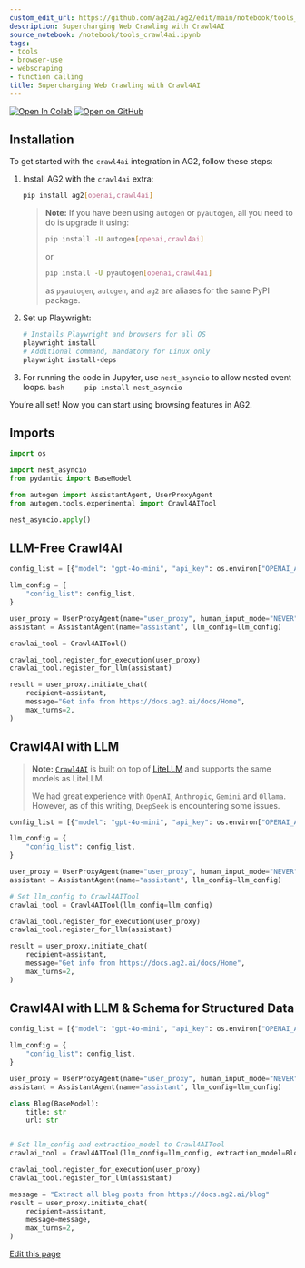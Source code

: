 ```yaml
---
custom_edit_url: https://github.com/ag2ai/ag2/edit/main/notebook/tools_crawl4ai.ipynb
description: Supercharging Web Crawling with Crawl4AI
source_notebook: /notebook/tools_crawl4ai.ipynb
tags:
- tools
- browser-use
- webscraping
- function calling
title: Supercharging Web Crawling with Crawl4AI
---
```


<a href="https://colab.research.google.com/github/ag2ai/ag2/blob/main/notebook/tools_crawl4ai.ipynb" class="colab-badge" target="_blank"><img noZoom src="https://colab.research.google.com/assets/colab-badge.svg" alt="Open In Colab" /></a>
<a href="https://github.com/ag2ai/ag2/blob/main/notebook/tools_crawl4ai.ipynb" class="github-badge" target="_blank"><img noZoom src="https://img.shields.io/badge/Open%20on%20GitHub-grey?logo=github" alt="Open on GitHub" /></a>




## Installation

To get started with the `crawl4ai` integration in AG2, follow these
steps:

1.  Install AG2 with the `crawl4ai` extra:

    ```bash
    pip install ag2[openai,crawl4ai]
    ```

    > **Note:** If you have been using `autogen` or `pyautogen`, all you
    > need to do is upgrade it using:
    >
    > ```bash
    > pip install -U autogen[openai,crawl4ai]
    > ```
    >
    > or
    >
    > ```bash
    > pip install -U pyautogen[openai,crawl4ai]
    > ```
    >
    > as `pyautogen`, `autogen`, and `ag2` are aliases for the same PyPI
    > package.

2.  Set up Playwright:

    ```bash
    # Installs Playwright and browsers for all OS
    playwright install
    # Additional command, mandatory for Linux only
    playwright install-deps
    ```

3.  For running the code in Jupyter, use `nest_asyncio` to allow nested
    event loops. `bash     pip install nest_asyncio`

You’re all set! Now you can start using browsing features in AG2.

## Imports

```python
import os

import nest_asyncio
from pydantic import BaseModel

from autogen import AssistantAgent, UserProxyAgent
from autogen.tools.experimental import Crawl4AITool

nest_asyncio.apply()
```

## LLM-Free Crawl4AI

```python
config_list = [{"model": "gpt-4o-mini", "api_key": os.environ["OPENAI_API_KEY"]}]

llm_config = {
    "config_list": config_list,
}

user_proxy = UserProxyAgent(name="user_proxy", human_input_mode="NEVER")
assistant = AssistantAgent(name="assistant", llm_config=llm_config)
```


```python
crawlai_tool = Crawl4AITool()

crawlai_tool.register_for_execution(user_proxy)
crawlai_tool.register_for_llm(assistant)
```


```python
result = user_proxy.initiate_chat(
    recipient=assistant,
    message="Get info from https://docs.ag2.ai/docs/Home",
    max_turns=2,
)
```

## Crawl4AI with LLM

> **Note:** [`Crawl4AI`](https://github.com/unclecode/crawl4ai) is built
> on top of [LiteLLM](https://github.com/BerriAI/litellm) and supports
> the same models as LiteLLM.
>
> We had great experience with `OpenAI`, `Anthropic`, `Gemini` and
> `Ollama`. However, as of this writing, `DeepSeek` is encountering some
> issues.

```python
config_list = [{"model": "gpt-4o-mini", "api_key": os.environ["OPENAI_API_KEY"]}]

llm_config = {
    "config_list": config_list,
}

user_proxy = UserProxyAgent(name="user_proxy", human_input_mode="NEVER")
assistant = AssistantAgent(name="assistant", llm_config=llm_config)
```


```python
# Set llm_config to Crawl4AITool
crawlai_tool = Crawl4AITool(llm_config=llm_config)

crawlai_tool.register_for_execution(user_proxy)
crawlai_tool.register_for_llm(assistant)
```


```python
result = user_proxy.initiate_chat(
    recipient=assistant,
    message="Get info from https://docs.ag2.ai/docs/Home",
    max_turns=2,
)
```

## Crawl4AI with LLM & Schema for Structured Data 

```python
config_list = [{"model": "gpt-4o-mini", "api_key": os.environ["OPENAI_API_KEY"]}]

llm_config = {
    "config_list": config_list,
}

user_proxy = UserProxyAgent(name="user_proxy", human_input_mode="NEVER")
assistant = AssistantAgent(name="assistant", llm_config=llm_config)
```


```python
class Blog(BaseModel):
    title: str
    url: str


# Set llm_config and extraction_model to Crawl4AITool
crawlai_tool = Crawl4AITool(llm_config=llm_config, extraction_model=Blog)

crawlai_tool.register_for_execution(user_proxy)
crawlai_tool.register_for_llm(assistant)
```


```python
message = "Extract all blog posts from https://docs.ag2.ai/blog"
result = user_proxy.initiate_chat(
    recipient=assistant,
    message=message,
    max_turns=2,
)
```

<div className="edit-url-container">
    <a className="edit-url" href="https://github.com/ag2ai/ag2/edit/main/notebook/tools_crawl4ai.ipynb" target='_blank'><Icon icon="pen" iconType="solid" size="13px"/> Edit this page</a>
</div>
